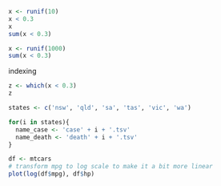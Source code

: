 


```r
x <- runif(10)
x < 0.3
x
sum(x < 0.3)
```

```r
x <- runif(1000)
sum(x < 0.3)
```

indexing
```r
z <- which(x < 0.3)
z
```


```r
states <- c('nsw', 'qld', 'sa', 'tas', 'vic', 'wa')

for(i in states){
  name_case <- 'case' + i + '.tsv'
  name_death <- 'death' + i + '.tsv'
}
```

```r
df <- mtcars
# transform mpg to log scale to make it a bit more linear
plot(log(df$mpg), df$hp)
```

```r
```